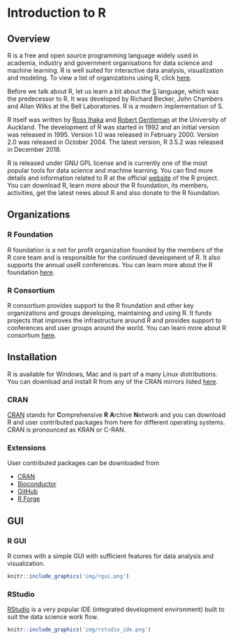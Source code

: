 # Introduction to R {#introduction-to-r}

## Overview

R is a free and open source programming language widely used in academia, 
industry and government organisations for data science and machine learning. 
R is well suited for interactive data analysis, visualization and modeling. To
view a list of organizations using R, click [here](https://github.com/ThinkR-open/companies-using-r).

Before we talk about R, let us learn a bit about the [S](https://en.wikipedia.org/wiki/S_(programming_language)) 
language, which was the predecessor to R. It was developed by Richard Becker, 
John Chambers and Allan Wilks at the Bell Laboratories. R is a modern 
implementation of S.

R itself was written by [Ross Ihaka](https://www.stat.auckland.ac.nz/~ihaka/) 
and [Robert Gentleman](https://www.linkedin.com/in/robert-gentleman-06845098) 
at the University of Auckland. The development of R was started in 1992 and an 
initial version was released in 1995. Version 1.0 was released in February 
2000. Version 2.0 was released in October 2004. The latest version, R 3.5.2 was 
released in December 2018.

R is released under GNU GPL license and is currently one of the most popular
tools for data science and machine learning. You can find more details and
information related to R at the official [website](https://www.r-project.org/) 
of the R project. You can download R, learn more about the R foundation, its 
members, activities, get the latest news about R and also donate to the 
R foundation.

## Organizations

### R Foundation

R foundation is a not for profit organization founded by the members of the 
R core team and is responsible for the continued development of R. It also 
supports the annual useR conferences. You can learn more about the R foundation
[here](https://www.r-project.org/foundation/).

### R Consortium

R consortium provides support to the R foundation and other key organizations
and groups developing, maintaining and using R. It funds projects that improves
the infrastructure around R and provides support to conferences and user groups
around the world. You can learn more about R consortium [here](https://www.r-consortium.org/).


## Installation

R is available for Windows, Mac and is part of a many Linux distributions. You 
can download and install R from any of the CRAN mirrors listed [here](https://cran.r-project.org/mirrors.html).

### CRAN

[CRAN](https://cran.r-project.org/mirrors.html) stands for **C**omprehensive **R** 
**A**rchive **N**etwork and you can download R and user contributed packages 
from here for different operating systems. CRAN is pronounced as KRAN or C-RAN.


### Extensions

User contributed packages can be downloaded from

- [CRAN](https://cran.r-project.org/mirrors.html)
- [Bioconductor](https://bioconductor.org/)
- [GitHub](https://github.com/topics/r?l=r)
- [R Forge](https://r-forge.r-project.org/)

## GUI

### R GUI

R comes with a simple GUI with sufficient features for data analysis and 
visualization.

```r
knitr::include_graphics('img/rgui.png')
```

### RStudio

[RStudio](https://www.rstudio.com/) is a very popular IDE (integrated development environment)
built to suit the data science work flow.

```r
knitr::include_graphics('img/rstudio_ide.png')
```


